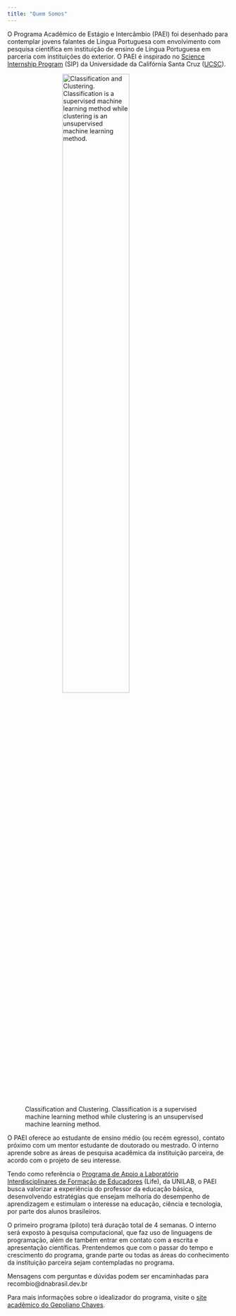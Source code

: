 ```yaml
---
title: "Quem Somos"
---
```


O Programa Acadêmico de Estágio e Intercâmbio (PAEI) foi desenhado para contemplar jovens falantes de Língua Portuguesa com envolvimento com pesquisa científica em instituição de ensino de Língua Portuguesa em parceria com instituições do exterior. O PAEI é inspirado no [Science Internship Program](https://sip.ucsc.edu/about/) (SIP) da Universidade da Califórnia Santa Cruz ([UCSC](https://www.ucsc.edu)).

![Classification and Clustering. Classification is a supervised machine learning method while clustering is an unsupervised machine learning method.](images/){width=60% style="display: block; margin: 0 auto"}

O PAEI oferece ao estudante de ensino médio (ou recém egresso), contato próximo com um mentor estudante de doutorado ou mestrado. O interno aprende sobre as áreas de pesquisa acadêmica da instituição parceira, de acordo com o projeto de seu interesse. 

Tendo como referência o [Programa de Apoio a Laboratório Interdisciplinares de Formação de Educadores](https://unilab.edu.br/atividades-life-2018-2019/?_gl=1*pt6cap*_ga*NzgwMTAwMTEzLjE3MDkxNjA3ODc.*_ga_622E2NCDRK*MTcwOTE2MDc4Ni4xLjEuMTcwOTE2MDg1MC4wLjAuMA..&_ga=2.260142093.161721490.1709160787-780100113.1709160787) (Life), da UNILAB, o PAEI busca valorizar a experiência do professor da educação básica, desenvolvendo estratégias que ensejam melhoria do desempenho de aprendizagem e estimulam o interesse na educação, ciência e tecnologia, por parte dos alunos brasileiros.

O primeiro programa (piloto) terá duração total de 4 semanas. O interno será exposto à pesquisa computacional, que faz uso de linguagens de programação, além de também entrar em contato com a escrita e apresentação científicas. Prentendemos que com o passar do tempo e crescimento do programa, grande parte ou todas as áreas do conhecimento da instituição parceira sejam contempladas no programa.

Mensagens com perguntas e dúvidas podem ser encaminhadas para recombio@dnabrasil.dev.br

Para mais informações sobre o idealizador do programa, visite o [site acadêmico do Gepoliano Chaves](https://chaves-academic.netlify.app).
